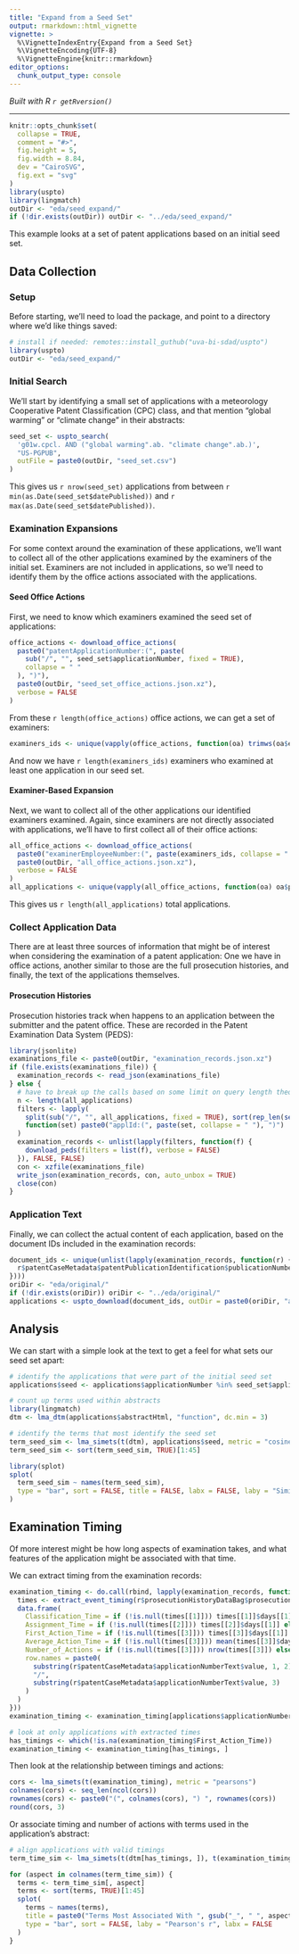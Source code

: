 ```yaml
---
title: "Expand from a Seed Set"
output: rmarkdown::html_vignette
vignette: >
  %\VignetteIndexEntry{Expand from a Seed Set}
  %\VignetteEncoding{UTF-8}
  %\VignetteEngine{knitr::rmarkdown}
editor_options: 
  chunk_output_type: console
---
```


*Built with R 
`r getRversion()`*

***

```r
knitr::opts_chunk$set(
  collapse = TRUE,
  comment = "#>",
  fig.height = 5,
  fig.width = 8.84,
  dev = "CairoSVG",
  fig.ext = "svg"
)
library(uspto)
library(lingmatch)
outDir <- "eda/seed_expand/"
if (!dir.exists(outDir)) outDir <- "../eda/seed_expand/"
```

This example looks at a set of patent applications based on an initial seed set.

## Data Collection

### Setup

Before starting, we'll need to load the package, and point to a directory where we'd like things saved:
```r
# install if needed: remotes::install_guthub("uva-bi-sdad/uspto")
library(uspto)
outDir <- "eda/seed_expand/"
```

### Initial Search

We'll start by identifying a small set of applications with a meteorology Cooperative Patent Classification (CPC) class,
and that mention "global warming" or "climate change" in their abstracts:
```r
seed_set <- uspto_search(
  'g01w.cpcl. AND ("global warming".ab. "climate change".ab.)',
  "US-PGPUB",
  outFile = paste0(outDir, "seed_set.csv")
)
```

This gives us `r nrow(seed_set)` applications from between `r min(as.Date(seed_set$datePublished))`
and `r max(as.Date(seed_set$datePublished))`.

### Examination Expansions

For some context around the examination of these applications, we'll want to collect all of the other applications
examined by the examiners of the initial set. Examiners are not included in applications,
so we'll need to identify them by the office actions associated with the applications.

#### Seed Office Actions

First, we need to know which examiners examined the seed set of applications:
```r
office_actions <- download_office_actions(
  paste0("patentApplicationNumber:(", paste(
    sub("/", "", seed_set$applicationNumber, fixed = TRUE),
    collapse = " "
  ), ")"),
  paste0(outDir, "seed_set_office_actions.json.xz"),
  verbose = FALSE
)
```

From these `r length(office_actions)` office actions, we can get a set of examiners:
```r
examiners_ids <- unique(vapply(office_actions, function(oa) trimws(oa$examinerEmployeeNumber[[1]]), ""))
```

And now we have `r length(examiners_ids)` examiners who examined at least one application
in our seed set.

#### Examiner-Based Expansion

Next, we want to collect all of the other applications our identified examiners examined.
Again, since examiners are not directly associated with applications, we'll have to first collect
all of their office actions:
```r
all_office_actions <- download_office_actions(
  paste0("examinerEmployeeNumber:(", paste(examiners_ids, collapse = " "), ")"),
  paste0(outDir, "all_office_actions.json.xz"),
  verbose = FALSE
)
all_applications <- unique(vapply(all_office_actions, function(oa) oa$patentApplicationNumber[[1]], ""))
```

This gives us `r length(all_applications)` total applications. 

### Collect Application Data

There are at least three sources of information that might be of interest when considering the examination
of a patent application: One we have in office actions, another similar to those are the full
prosecution histories, and finally, the text of the applications themselves.

#### Prosecution Histories

Prosecution histories track when happens to an application between the submitter and the patent office.
These are recorded in the Patent Examination Data System (PEDS):

```r
library(jsonlite)
examinations_file <- paste0(outDir, "examination_records.json.xz")
if (file.exists(examinations_file)) {
  examination_records <- read_json(examinations_file)
} else {
  # have to break up the calls based on some limit on query length theoretically
  n <- length(all_applications)
  filters <- lapply(
    split(sub("/", "", all_applications, fixed = TRUE), sort(rep_len(seq_len(ceiling(n / 750)), n))),
    function(set) paste0("applId:(", paste(set, collapse = " "), ")")
  )
  examination_records <- unlist(lapply(filters, function(f) {
    download_peds(filters = list(f), verbose = FALSE)
  }), FALSE, FALSE)
  con <- xzfile(examinations_file)
  write_json(examination_records, con, auto_unbox = TRUE)
  close(con)
}
```

### Application Text

Finally, we can collect the actual content of each application, based on the document IDs included in
the examination records:
```r
document_ids <- unique(unlist(lapply(examination_records, function(r) {
  r$patentCaseMetadata$patentPublicationIdentification$publicationNumber
})))
oriDir <- "eda/original/"
if (!dir.exists(oriDir)) oriDir <- "../eda/original/"
applications <- uspto_download(document_ids, outDir = paste0(oriDir, "applications"))
```

## Analysis

We can start with a simple look at the text to get a feel for what sets our seed set apart:
```r
# identify the applications that were part of the initial seed set
applications$seed <- applications$applicationNumber %in% seed_set$applicationNumber

# count up terms used within abstracts
library(lingmatch)
dtm <- lma_dtm(applications$abstractHtml, "function", dc.min = 3)

# identify the terms that most identify the seed set
term_seed_sim <- lma_simets(t(dtm), applications$seed, metric = "cosine")
term_seed_sim <- sort(term_seed_sim, TRUE)[1:45]
```

```r
library(splot)
splot(
  term_seed_sim ~ names(term_seed_sim),
  type = "bar", sort = FALSE, title = FALSE, labx = FALSE, laby = "Similarity with Seed"
)
```

## Examination Timing

Of more interest might be how long aspects of examination takes, and what features
of the application might be associated with that time.

We can extract timing from the examination records:
```r
examination_timing <- do.call(rbind, lapply(examination_records, function(r) {
  times <- extract_event_timing(r$prosecutionHistoryDataBag$prosecutionHistoryData)
  data.frame(
    Classification_Time = if (!is.null(times[[1]])) times[[1]]$days[[1]] else NA,
    Assignment_Time = if (!is.null(times[[2]])) times[[2]]$days[[1]] else NA,
    First_Action_Time = if (!is.null(times[[3]])) times[[3]]$days[[1]] else NA,
    Average_Action_Time = if (!is.null(times[[3]])) mean(times[[3]]$days) else NA,
    Number_of_Actions = if (!is.null(times[[3]])) nrow(times[[3]]) else 0,
    row.names = paste0(
      substring(r$patentCaseMetadata$applicationNumberText$value, 1, 2),
      "/",
      substring(r$patentCaseMetadata$applicationNumberText$value, 3)
    )
  )
}))
examination_timing <- examination_timing[applications$applicationNumber, ]

# look at only applications with extracted times
has_timings <- which(!is.na(examination_timing$First_Action_Time))
examination_timing <- examination_timing[has_timings, ]
```

Then look at the relationship between timings and actions:
```r
cors <- lma_simets(t(examination_timing), metric = "pearsons")
colnames(cors) <- seq_len(ncol(cors))
rownames(cors) <- paste0("(", colnames(cors), ") ", rownames(cors))
round(cors, 3)
```

Or associate timing and number of actions with terms used in the application's abstract:
```r
# align applications with valid timings
term_time_sim <- lma_simets(t(dtm[has_timings, ]), t(examination_timing), metric = "pearsons")
```

```r
for (aspect in colnames(term_time_sim)) {
  terms <- term_time_sim[, aspect]
  terms <- sort(terms, TRUE)[1:45]
  splot(
    terms ~ names(terms),
    title = paste0("Terms Most Associated With ", gsub("_", " ", aspect, fixed = TRUE)),
    type = "bar", sort = FALSE, laby = "Pearson's r", labx = FALSE
  )
}
```
